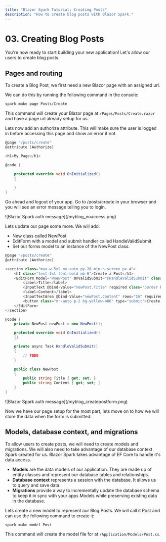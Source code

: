 ```yaml
---
title: "Blazor Spark Tutorial: Creating Posts"
description: "How to create blog posts with Blazor Spark."
---
```


# <span class="text-transparent bg-clip-text bg-gradient-to-r from-[#608CF9] to-[#AC48FE]">03.</span> Creating Blog Posts

You're now ready to start building your new application! Let's allow our users to create blog posts.

## Pages and routing
To create a Blog Post, we first need a new Blazor page with an assigned url.

We can do this by running the following command in the console:
```bash
spark make page Posts/Create
```

This command will create your Blazor page at `/Pages/Posts/Create.razor` and have a page url already setup for us.

Lets now add an authorize attribute. This will make sure the user is logged in before accessing this page and show an error if not.

```csharp showLineNumbers {2} title="/Pages/Posts/Create.razor"
@page "/posts/create"
@attribute [Authorize]

<h1>My Page</h1>

@code {

    protected override void OnInitialized()
    {
        
    }
}
```

Go ahead and logout of your app. Go to /posts/create in your browser and you will see an error message telling you to login.
<div class="border shadow-lg -mt-4">![Blazor Spark auth message](/myblog_noaccess.png)</div>

Lets update our page some more. We will add:
- New class called NewPost
- EditForm with a model and submit handler called HandleValidSubmit. 
- Set our forms model to an instance of the NewPost class.

```csharp {4-13, 16, 21-24, 26-30} title="/Pages/Posts/Create.razor"
@page "/posts/create"
@attribute [Authorize]

<section class="max-w-5xl mx-auto py-28 min-h-screen px-4">
	<h1 class="text-2xl font-bold mb-6">Create a Post</h1>
	<EditForm Model="@newPost" OnValidSubmit="@HandleValidSubmit" class="flex flex-col max-w-lg space-y-2">
		<label>Title</label>
		<InputText @bind-Value="newPost.Title" required class="border border-black px-2" />
		<label>Content</label>
		<InputTextArea @bind-Value="newPost.Content" rows="16" required class="border border-black px-2"></InputTextArea>
		<button class="mr-auto p-2 bg-yellow-400" type="submit">Create post</button>
	</EditForm>
</section>

@code {
	private NewPost newPost = new NewPost();

	protected override void OnInitialized()
	{}

	private async Task HandleValidSubmit()
	{
		// TODO
	}

	public class NewPost
	{
		public string Title { get; set; }
		public string Content { get; set; }
	}
}
```
<div class="border shadow-lg -mt-4 mb-12">![Blazor Spark auth message](/myblog_createpostform.png)</div>

Now we have our page setup for the most part, lets move on to how we will store the data when the form is submitted.

## Models, database context, and migrations
To allow users to create posts, we will need to create models and migrations. We will also need to take advantage of our database context Spark created for us. Blazor Spark takes advantage of EF Core to handle it's data access.
- **Models** are the data models of our application. They are made up of entity classes and represent our database tables and relationships.
- **Database context** represents a session with the database. It allows us to query and save data.
- **Migrations** provide a way to incrementally update the database schema to keep it in sync with your apps Models while preserving existing data in the database.

Lets create a new model to represent our Blog Posts. We will call it Post and can use the following command to create it:
```bash
spark make model Post
```

This command will create the model file for at `/Application/Models/Post.cs`.